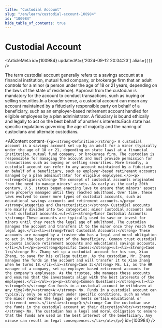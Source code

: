 ```yaml
---
title: "Custodial Account"
slug: "/en/learn/custodial-account-100984"
id: "100984"
hide_table_of_contents: true
---
```



# Custodial Account

<ArticleMeta id={100984} updatedAt={'2024-09-12 20:04:23'} alias={`[]`} />
<div className='border-solid border-b border-t-0 my-4 border-[var(--ifm-color-gray-300)]' />

The term custodial account generally refers to a savings account at a financial institution, mutual fund company, or brokerage firm that an adult controls for a minor (a person under the age of 18 or 21 years, depending on the laws of the state of residence). Approval from the custodian is mandatory for the account to conduct transactions, such as buying or selling securities.In a broader sense, a custodial account can mean any account maintained by a fiduciarily responsible party on behalf of a beneficiary, such as an employer-based retirement account handled for eligible employees by a plan administrator. A fiduciary is bound ethically and legally to act on the best behalf of another's interests.Each state has specific regulations governing the age of majority and the naming of custodians and alternate custodians.

<AIContent content={`<p><strong>Definition:</strong> A custodial account is a savings account set up by an adult for a minor (typically under the age of 18 or 21, depending on state laws) at a financial institution, mutual fund company, or brokerage firm. The custodian is responsible for managing the account and must provide permission for transactions such as buying or selling securities. More broadly, a custodial account can refer to any account maintained by a fiduciary on behalf of a beneficiary, such as employer-based retirement accounts managed by a plan administrator for eligible employees.</p><p><strong>Origin:</strong> The concept of custodial accounts originated from the need to manage minors' assets. As early as the early 20th century, U.S. states began enacting laws to ensure that minors' assets were properly managed until they reached adulthood. Over time, these laws evolved to cover more types of custodial accounts, such as educational savings accounts and retirement accounts.</p><p><strong>Categories and Characteristics:</strong> Custodial accounts are mainly divided into two categories: minor custodial accounts and trust custodial accounts.<ul><li><strong>Minor Custodial Accounts:</strong> These accounts are typically used to save or invest for minors until they reach the legal age of adulthood. The custodian manages the account and transfers it to the minor once they reach the legal age.</li><li><strong>Trust Custodial Accounts:</strong> These accounts are managed by a trustee who has a legal and moral obligation to act in the best interest of the beneficiary. Common trust custodial accounts include retirement accounts and educational savings accounts.</li></ul></p><p><strong>Specific Cases:</strong><ul><li><strong>Case 1:</strong> Mr. Zhang set up a custodial account for his son, Xiao Zhang, to save for his college tuition. As the custodian, Mr. Zhang manages the funds in the account and will transfer it to Xiao Zhang when he turns 18.</li><li><strong>Case 2:</strong> Ms. Li, as the HR manager of a company, set up employer-based retirement accounts for the company's employees. As the trustee, she manages these accounts and ensures that the investments align with the best interests of the employees.</li></ul></p><p><strong>Common Questions:</strong><ul><li><strong>Q:</strong> Can funds in a custodial account be withdrawn at any time?<br/><strong>A:</strong> No. Funds in a custodial account can typically only be withdrawn under specific conditions, such as when the minor reaches the legal age or meets certain educational or retirement needs.</li><li><strong>Q:</strong> Can the custodian use the funds in the custodial account at their discretion?<br/><strong>A:</strong> No. The custodian has a legal and moral obligation to ensure that the funds are used in the best interest of the beneficiary. Any misuse can result in legal consequences.</li></ul></p>`} id={100984} />
